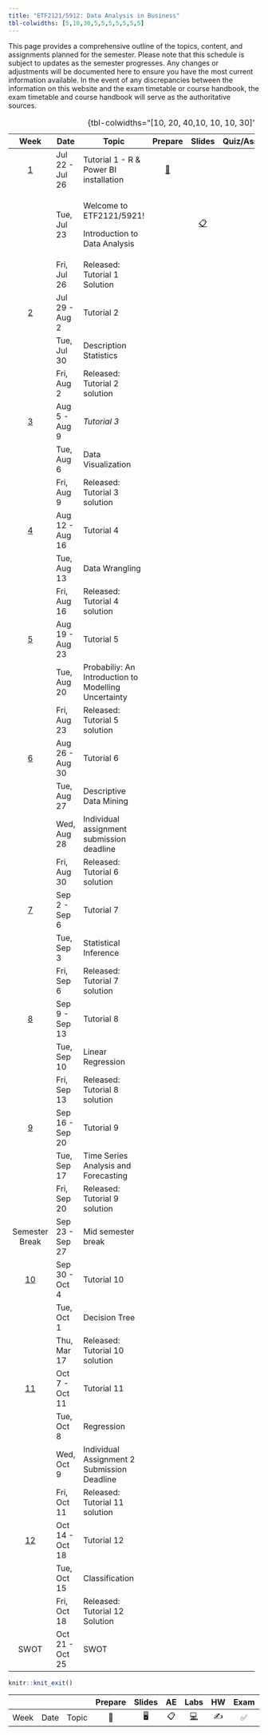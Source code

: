 ```yaml
---
title: "ETF2121/5912: Data Analysis in Business"
tbl-colwidths: [5,10,30,5,5,5,5,5,5,5]
---
```


This page provides a comprehensive outline of the topics, content, and assignments planned for the semester. Please note that this schedule is subject to updates as the semester progresses. Any changes or adjustments will be documented here to ensure you have the most current information available. In the event of any discrepancies between the information on this website and the exam timetable or course handbook, the exam timetable and course handbook will serve as the authoritative sources.

+---------------------------+-----------------+------------------------------------------------------+------------------------+--------------------------------------------------------------------------------------------+----------------------------------------------------------------+-------------------------------+
| Week                      | Date            | Topic                                                | Prepare                | Slides                                                                                     | Quiz/Assignments                                               | Reading                       |
+:=========================:+=================+======================================================+:======================:+:==========================================================================================:+:==============================================================:+===============================+
| [1](/weeks/week-1.html)   | Jul 22 - Jul 26 | Tutorial 1 - R & Power BI installation               | [📖](/labs/lab-1.html) |                                                                                            | [📝](https://learning.monash.edu/mod/quiz/view.php?id=2893140) | 📕 Camm 1.1, 1.2, 1.3 and 1.5 |
+---------------------------+-----------------+------------------------------------------------------+------------------------+--------------------------------------------------------------------------------------------+----------------------------------------------------------------+-------------------------------+
|                           | Tue, Jul 23     | Welcome to ETF2121/5921!                             |                        | [📋](https://learning.monash.edu/pluginfile.php/3800248/mod_resource/content/1/lec-1.html) |                                                                |                               |
|                           |                 |                                                      |                        |                                                                                            |                                                                |                               |
|                           |                 | Introduction to Data Analysis                        |                        |                                                                                            |                                                                |                               |
+---------------------------+-----------------+------------------------------------------------------+------------------------+--------------------------------------------------------------------------------------------+----------------------------------------------------------------+-------------------------------+
|                           | Fri, Jul 26     | Released: Tutorial 1 Solution                        |                        |                                                                                            |                                                                |                               |
+---------------------------+-----------------+------------------------------------------------------+------------------------+--------------------------------------------------------------------------------------------+----------------------------------------------------------------+-------------------------------+
| [2](/weeks/week-2.html)   | Jul 29 - Aug 2  | Tutorial 2                                           |                        |                                                                                            |                                                                |                               |
+---------------------------+-----------------+------------------------------------------------------+------------------------+--------------------------------------------------------------------------------------------+----------------------------------------------------------------+-------------------------------+
|                           | Tue, Jul 30     | Description Statistics                               |                        |                                                                                            |                                                                |                               |
+---------------------------+-----------------+------------------------------------------------------+------------------------+--------------------------------------------------------------------------------------------+----------------------------------------------------------------+-------------------------------+
|                           | Fri, Aug 2      | Released: Tutorial 2 solution                        |                        |                                                                                            |                                                                |                               |
+---------------------------+-----------------+------------------------------------------------------+------------------------+--------------------------------------------------------------------------------------------+----------------------------------------------------------------+-------------------------------+
| [3](/weeks/week-3.html)   | Aug 5 - Aug 9   | *Tutorial 3*                                         |                        |                                                                                            |                                                                |                               |
+---------------------------+-----------------+------------------------------------------------------+------------------------+--------------------------------------------------------------------------------------------+----------------------------------------------------------------+-------------------------------+
|                           | Tue, Aug 6      | Data Visualization                                   |                        |                                                                                            |                                                                |                               |
+---------------------------+-----------------+------------------------------------------------------+------------------------+--------------------------------------------------------------------------------------------+----------------------------------------------------------------+-------------------------------+
|                           | Fri, Aug 9      | Released: Tutorial 3 solution                        |                        |                                                                                            |                                                                |                               |
+---------------------------+-----------------+------------------------------------------------------+------------------------+--------------------------------------------------------------------------------------------+----------------------------------------------------------------+-------------------------------+
| [4](/weeks/week-4.html)   | Aug 12 - Aug 16 | Tutorial 4                                           |                        |                                                                                            |                                                                |                               |
+---------------------------+-----------------+------------------------------------------------------+------------------------+--------------------------------------------------------------------------------------------+----------------------------------------------------------------+-------------------------------+
|                           | Tue, Aug 13     | Data Wrangling                                       |                        |                                                                                            |                                                                |                               |
+---------------------------+-----------------+------------------------------------------------------+------------------------+--------------------------------------------------------------------------------------------+----------------------------------------------------------------+-------------------------------+
|                           | Fri, Aug 16     | Released: Tutorial 4 solution                        |                        |                                                                                            |                                                                |                               |
+---------------------------+-----------------+------------------------------------------------------+------------------------+--------------------------------------------------------------------------------------------+----------------------------------------------------------------+-------------------------------+
| [5](/weeks/week-5.html)   | Aug 19 - Aug 23 | Tutorial 5                                           |                        |                                                                                            |                                                                |                               |
+---------------------------+-----------------+------------------------------------------------------+------------------------+--------------------------------------------------------------------------------------------+----------------------------------------------------------------+-------------------------------+
|                           | Tue, Aug 20     | Probabiliy: An Introduction to Modelling Uncertainty |                        |                                                                                            |                                                                |                               |
+---------------------------+-----------------+------------------------------------------------------+------------------------+--------------------------------------------------------------------------------------------+----------------------------------------------------------------+-------------------------------+
|                           | Fri, Aug 23     | Released: Tutorial 5 solution                        |                        |                                                                                            |                                                                |                               |
+---------------------------+-----------------+------------------------------------------------------+------------------------+--------------------------------------------------------------------------------------------+----------------------------------------------------------------+-------------------------------+
| [6](/weeks/week-6.html)   | Aug 26 - Aug 30 | Tutorial 6                                           |                        |                                                                                            |                                                                |                               |
+---------------------------+-----------------+------------------------------------------------------+------------------------+--------------------------------------------------------------------------------------------+----------------------------------------------------------------+-------------------------------+
|                           | Tue, Aug 27     | Descriptive Data Mining                              |                        |                                                                                            |                                                                |                               |
+---------------------------+-----------------+------------------------------------------------------+------------------------+--------------------------------------------------------------------------------------------+----------------------------------------------------------------+-------------------------------+
|                           | Wed, Aug 28     | Individual assignment submission deadline            |                        |                                                                                            |                                                                |                               |
+---------------------------+-----------------+------------------------------------------------------+------------------------+--------------------------------------------------------------------------------------------+----------------------------------------------------------------+-------------------------------+
|                           | Fri, Aug 30     | Released: Tutorial 6 solution                        |                        |                                                                                            |                                                                |                               |
+---------------------------+-----------------+------------------------------------------------------+------------------------+--------------------------------------------------------------------------------------------+----------------------------------------------------------------+-------------------------------+
| [7](/weeks/week-7.html)   | Sep 2 - Sep 6   | Tutorial 7                                           |                        |                                                                                            |                                                                |                               |
+---------------------------+-----------------+------------------------------------------------------+------------------------+--------------------------------------------------------------------------------------------+----------------------------------------------------------------+-------------------------------+
|                           | Tue, Sep 3      | Statistical Inference                                |                        |                                                                                            |                                                                |                               |
+---------------------------+-----------------+------------------------------------------------------+------------------------+--------------------------------------------------------------------------------------------+----------------------------------------------------------------+-------------------------------+
|                           | Fri, Sep 6      | Released: Tutorial 7 solution                        |                        |                                                                                            |                                                                |                               |
+---------------------------+-----------------+------------------------------------------------------+------------------------+--------------------------------------------------------------------------------------------+----------------------------------------------------------------+-------------------------------+
| [8](/weeks/week-8.html)   | Sep 9 - Sep 13  | Tutorial 8                                           |                        |                                                                                            |                                                                |                               |
+---------------------------+-----------------+------------------------------------------------------+------------------------+--------------------------------------------------------------------------------------------+----------------------------------------------------------------+-------------------------------+
|                           | Tue, Sep 10     | Linear Regression                                    |                        |                                                                                            |                                                                |                               |
+---------------------------+-----------------+------------------------------------------------------+------------------------+--------------------------------------------------------------------------------------------+----------------------------------------------------------------+-------------------------------+
|                           | Fri, Sep 13     | Released: Tutorial 8 solution                        |                        |                                                                                            |                                                                |                               |
+---------------------------+-----------------+------------------------------------------------------+------------------------+--------------------------------------------------------------------------------------------+----------------------------------------------------------------+-------------------------------+
| [9](/weeks/week-9.html)   | Sep 16 - Sep 20 | Tutorial 9                                           |                        |                                                                                            |                                                                |                               |
+---------------------------+-----------------+------------------------------------------------------+------------------------+--------------------------------------------------------------------------------------------+----------------------------------------------------------------+-------------------------------+
|                           | Tue, Sep 17     | Time Series Analysis and Forecasting                 |                        |                                                                                            |                                                                |                               |
+---------------------------+-----------------+------------------------------------------------------+------------------------+--------------------------------------------------------------------------------------------+----------------------------------------------------------------+-------------------------------+
|                           | Fri, Sep 20     | Released: Tutorial 9 solution                        |                        |                                                                                            |                                                                |                               |
+---------------------------+-----------------+------------------------------------------------------+------------------------+--------------------------------------------------------------------------------------------+----------------------------------------------------------------+-------------------------------+
| Semester Break            | Sep 23 - Sep 27 | Mid semester break                                   |                        |                                                                                            |                                                                |                               |
+---------------------------+-----------------+------------------------------------------------------+------------------------+--------------------------------------------------------------------------------------------+----------------------------------------------------------------+-------------------------------+
| [10](/weeks/week-10.html) | Sep 30 - Oct 4  | Tutorial 10                                          |                        |                                                                                            |                                                                |                               |
+---------------------------+-----------------+------------------------------------------------------+------------------------+--------------------------------------------------------------------------------------------+----------------------------------------------------------------+-------------------------------+
|                           | Tue, Oct 1      | Decision Tree                                        |                        |                                                                                            |                                                                |                               |
+---------------------------+-----------------+------------------------------------------------------+------------------------+--------------------------------------------------------------------------------------------+----------------------------------------------------------------+-------------------------------+
|                           | Thu, Mar 17     | Released: Tutorial 10 solution                       |                        |                                                                                            |                                                                |                               |
+---------------------------+-----------------+------------------------------------------------------+------------------------+--------------------------------------------------------------------------------------------+----------------------------------------------------------------+-------------------------------+
| [11](/weeks/week-11.html) | Oct 7 - Oct 11  | Tutorial 11                                          |                        |                                                                                            |                                                                |                               |
+---------------------------+-----------------+------------------------------------------------------+------------------------+--------------------------------------------------------------------------------------------+----------------------------------------------------------------+-------------------------------+
|                           | Tue, Oct 8      | Regression                                           |                        |                                                                                            |                                                                |                               |
+---------------------------+-----------------+------------------------------------------------------+------------------------+--------------------------------------------------------------------------------------------+----------------------------------------------------------------+-------------------------------+
|                           | Wed, Oct 9      | Individual Assignment 2 Submission Deadline          |                        |                                                                                            |                                                                |                               |
+---------------------------+-----------------+------------------------------------------------------+------------------------+--------------------------------------------------------------------------------------------+----------------------------------------------------------------+-------------------------------+
|                           | Fri, Oct 11     | Released: Tutorial 11 solution                       |                        |                                                                                            |                                                                |                               |
+---------------------------+-----------------+------------------------------------------------------+------------------------+--------------------------------------------------------------------------------------------+----------------------------------------------------------------+-------------------------------+
| [12](/weeks/week-12.html) | Oct 14 - Oct 18 | Tutorial 12                                          |                        |                                                                                            |                                                                |                               |
+---------------------------+-----------------+------------------------------------------------------+------------------------+--------------------------------------------------------------------------------------------+----------------------------------------------------------------+-------------------------------+
|                           | Tue, Oct 15     | Classification                                       |                        |                                                                                            |                                                                |                               |
+---------------------------+-----------------+------------------------------------------------------+------------------------+--------------------------------------------------------------------------------------------+----------------------------------------------------------------+-------------------------------+
|                           | Fri, Oct 18     | Released: Tutorial 12 Solution                       |                        |                                                                                            |                                                                |                               |
+---------------------------+-----------------+------------------------------------------------------+------------------------+--------------------------------------------------------------------------------------------+----------------------------------------------------------------+-------------------------------+
| SWOT                      | Oct 21 - Oct 25 | SWOT                                                 |                        |                                                                                            |                                                                |                               |
+---------------------------+-----------------+------------------------------------------------------+------------------------+--------------------------------------------------------------------------------------------+----------------------------------------------------------------+-------------------------------+

: {tbl-colwidths="\[10, 20, 40,10, 10, 10, 30\]"}

```r

knitr::knit_exit()
```

|      |      |       | Prepare | Slides | AE  |                                                    Labs                                                    | HW  | Exam | Project | Quiz |
|-------|-------|-------|:-----:|:-----:|:-----:|:-----:|:-----:|:-----:|:-----:|:-----:|
| Week | Date | Topic |   📖    |   🖥️   | 📋  | [💻](https://sakai.duke.edu/samigo-app/servlet/Login?id=6fa7ebf3-01af-42a6-91ba-3e813d3901221641094171786) | ✍️  |  ✅  |   📂    |  📝  |
